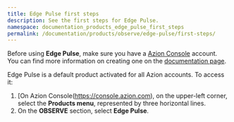 ```yaml
---
title: Edge Pulse first steps
description: See the first steps for Edge Pulse.
namespace: documentation_products_edge_pulse_first_steps
permalink: /documentation/products/observe/edge-pulse/first-steps/
---
```


Before using **Edge Pulse**, make sure you have a [Azion Console](https://console.azion.com) account. You can find more information on creating one on the [documentation page](/en/documentation/products/accounts/creating-account/).

Edge Pulse is a default product activated for all Azion accounts. To access it:

1. [On Azion Console(https://console.azion.com), on the upper-left corner, select the **Products menu**, represented by three horizontal lines.
2. On the **OBSERVE** section, select **Edge Pulse**.




